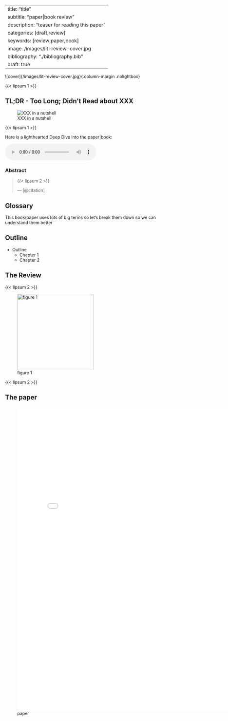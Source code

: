 
---
title: "title"
subtitle: "paper|book review"
description: "teaser for reading this paper"
categories: [draft,review]
keywords: [review,paper,book]
image: /images/lit-review-cover.jpg
bibliography: "./bibliography.bib"
draft: true
---

![cover]{/images/lit-review-cover.jpg}{.column-margin .nolightbox}

<!-- VIDEOS GO HERE 

::: {.column-margin #fig-subtasks}
{{< video https://youtu.be/GmGL9cVfJG4
    title='Martha White - Developing Reinforcement Learning Agents that Learn Many Subtasks?' >}}

Talk at Waterloo.AI by Martha White on Developing Reinforcement Learning Agents that Learn Many Subtasks. She makes the case for the life long problem setting and discusses recent research on learning multiple tasks (options and GVFs) in parallel.
:::

-->

<!-- A QUOTE by someone more famous than the author of the paper for context, add highlighting for emphasis, verse is a nice touch! 

> "The ideal market completely disregards those spikes—but a realistic model cannot." [Mandelbrot highlights the inadequacy of models ignoring extreme price movements, emphasizing the need for a framework that can accommodate them.]{.mark}

-->

<!-- LEDE personal context why I reviewed this source --> 

{{< lipsum 1 >}}


::: {.callout-note}
## TL;DR - Too Long; Didn't Read about XXX <!-- Short Catchy title -->

![XXX in a nutshell](/images/in_the_nut_shell_coach_retouched.jpg)

{{< lipsum 1 >}} <!-- SHORT & OPINIONATED-->

<!-- 1. What are the research questions? -->
<!-- 2. What are the main findings? -->
<!-- 3. In historical context why was this important? -->

:::

Here is a lighthearted Deep Dive into the paper|book:

<audio controls="1">
  <source src="podcast.mp3" data-external="1" type="audio/mpeg">
  </source>
</audio>


### Abstract

>{{< lipsum 2 >}} <!--ABSTRACT HERE-->
>
> --- [@citation] <!--CITATION HERE-->

## Glossary

This book/paper uses lots of big terms so let's break them down so we can understand them better

<!-- GLOSSARY HERE-->

## Outline

<!-- USING AN UNNUMBERED MARKDOWN LIST THE OUTLINE GOES HERE -->

- Outline
    - Chapter 1
    - Chapter 2



## The Review 

<!-- Beyond the outline -->

{{< lipsum 2 >}}

![figure 1](./fig_1.jpg){#fig-1 .column-margin width="250px" group="figures"}

{{< lipsum 2 >}}

## The paper

![paper](./paper.pdf){.col-page width="800px" height="1000px"}

